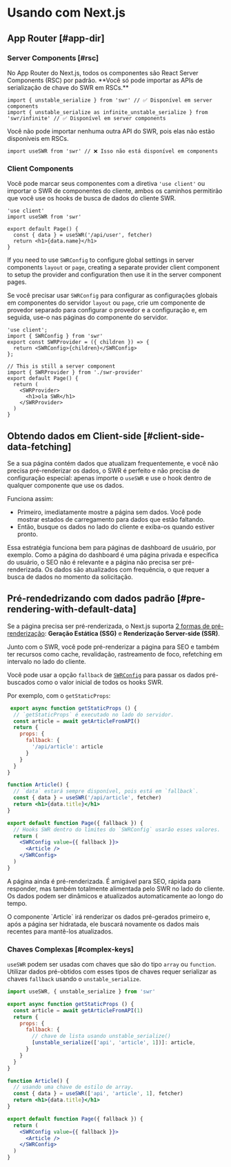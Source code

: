 
# Usando com Next.js

## App Router [#app-dir]

### Server Components [#rsc]

<Callout type="default" emoji="✅">
   No App Router do Next.js, todos os componentes são React Server Components (RSC) por padrão. **Você só pode importar as APIs de serialização de chave do SWR em RSCs.**
</Callout>

```tsx filename="app/page.tsx" copy
import { unstable_serialize } from 'swr' // ✅ Disponível em server components
import { unstable_serialize as infinite_unstable_serialize } from 'swr/infinite' // ✅ Disponível em server components
```

<Callout type="error">
   Você não pode importar nenhuma outra API do SWR, pois elas não estão disponíveis em RSCs.
</Callout>

```tsx filename="app/page.tsx" highlight={1}
import useSWR from 'swr' // ❌ Isso não está disponível em components
```

### Client Components

Você pode marcar seus componentes com a diretiva `'use client'` ou importar o SWR de componentes do cliente, ambos os caminhos permitirão que você use os hooks de busca de dados do cliente SWR.

```tsx filename="app/page.tsx" highlight={1} copy
'use client'
import useSWR from 'swr'

export default Page() {
  const { data } = useSWR('/api/user', fetcher)
  return <h1>{data.name}</h1>
}
```

If you need to use `SWRConfig` to configure global settings in server components `layout` or `page`, creating a separate provider client component to setup the provider and configuration then use it in the server component pages.

Se você precisar usar `SWRConfig` para configurar as configurações globais em componentes do servidor `layout` ou `page`, crie um componente de provedor separado para configurar o provedor e a configuração e, em seguida, use-o nas páginas do componente do servidor.

```tsx filename="app/swr-provider.tsx" copy
'use client';
import { SWRConfig } from 'swr'
export const SWRProvider = ({ children }) => {
  return <SWRConfig>{children}</SWRConfig>
};
```

```tsx filename="app/page.tsx" copy
// This is still a server component
import { SWRProvider } from './swr-provider'
export default Page() {
  return (
    <SWRProvider>
      <h1>ola SWR</h1>
    </SWRProvider>
  )
}
```


## Obtendo dados em Client-side [#client-side-data-fetching]

Se a sua página contém dados que atualizam frequentemente, e você não precisa pré-renderizar os dados, o SWR é perfeito e não precisa de configuração especial: apenas importe o `useSWR` e use o hook dentro de qualquer componente que use os dados.

Funciona assim:

- Primeiro, imediatamente mostre a página sem dados. Você pode mostrar estados de carregamento para dados que estão faltando.
- Então, busque os dados no lado do cliente e exiba-os quando estiver pronto.

Essa estratégia funciona bem para páginas de dashboard de usuário, por exemplo. Como a página do dashboard é uma página privada e específica do usuário, o SEO não é relevante e a página não precisa ser pré-renderizada.
Os dados são atualizados com frequência, o que requer a busca de dados no momento da solicitação. 

## Pré-rendedrizando com dados padrão [#pre-rendering-with-default-data]

Se a página precisa ser pré-renderizada, o Next.js suporta [2 formas de pré-renderização](https://nextjs.org/docs/basic-features/data-fetching):
**Geração Estática (SSG)** e **Renderização Server-side (SSR)**.

Junto com o SWR, você pode pré-renderizar a página para SEO e também ter recursos como cache, revalidação, rastreamento de foco, refetching em intervalo no lado do cliente.

Você pode usar a opção `fallback` de [`SWRConfig`](/docs/global-configuration) para passar os dados pré-buscados como o valor inicial de todos os hooks SWR.

Por exemplo, com o `getStaticProps`:
```jsx
 export async function getStaticProps () {
  // `getStaticProps` é executado no lado do servidor.
  const article = await getArticleFromAPI()
  return {
    props: {
      fallback: {
        '/api/article': article
      }
    }
  }
}

function Article() {
  // `data` estará sempre disponível, pois está em `fallback`.
  const { data } = useSWR('/api/article', fetcher)
  return <h1>{data.title}</h1>
}

export default function Page({ fallback }) {
  // Hooks SWR dentro do limites do `SWRConfig` usarão esses valores.
  return (
    <SWRConfig value={{ fallback }}>
      <Article />
    </SWRConfig>
  )
}
```

A página ainda é pré-renderizada. É amigável para SEO, rápida para responder, mas também totalmente alimentada pelo SWR no lado do cliente. Os dados podem ser dinâmicos e atualizados automaticamente ao longo do tempo.

<Callout emoji="💡">
  O componente `Article` irá renderizar os dados pré-gerados primeiro e, após a página ser hidratada, ele buscará novamente os dados mais recentes para mantê-los atualizados.
</Callout>

### Chaves Complexas [#complex-keys]

`useSWR` podem ser usadas com chaves que são do tipo `array` ou `function`. Utilizar dados pré-obtidos com esses tipos de chaves requer serializar as chaves `fallback` usando o `unstable_serialize`.

```jsx
import useSWR, { unstable_serialize } from 'swr'

export async function getStaticProps () {
  const article = await getArticleFromAPI(1)
  return {
    props: {
      fallback: {
        // chave de lista usando unstable_serialize()
        [unstable_serialize(['api', 'article', 1])]: article,
      }
    }
  }
}

function Article() {
  // usando uma chave de estilo de array.
  const { data } = useSWR(['api', 'article', 1], fetcher)
  return <h1>{data.title}</h1>
}

export default function Page({ fallback }) {
  return (
    <SWRConfig value={{ fallback }}>
      <Article />
    </SWRConfig>
  )
}
```
